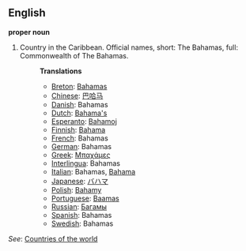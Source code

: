 ==English==

'''proper noun'''

# Country in the Caribbean. Official names, short: The Bahamas, full: Commonwealth of The Bahamas.
#:'''Translations'''
#:*[[Breton]]: [[Bahamas]]
#:*[[Chinese]]: [[巴哈马]]
#:*[[Danish]]: Bahamas
#:*[[Dutch]]: [[Bahama's]]
#:*[[Esperanto]]: [[Bahamoj]]
#:*[[Finnish]]: [[Bahama]]
#:*[[French]]: Bahamas
#:*[[German]]: Bahamas
#:*[[Greek]]: [[Μπαχάμες]]
#:*[[Interlingua]]: Bahamas
#:*[[Italian]]: Bahamas, [[Bahama]]
#:*[[Japanese]]: [[バハマ]]
#:*[[Polish]]: [[Bahamy]]
#:*[[Portuguese]]: [[Baamas]]
#:*[[Russian]]: [[Багамы]]
#:*[[Spanish]]: Bahamas
#:*[[Swedish]]: Bahamas

''See'': [[Countries of the world]]